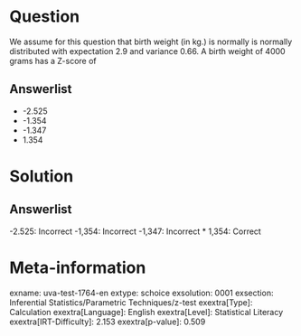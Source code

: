 Question
========

We assume for this question that birth weight (in kg.) is normally is normally distributed with expectation 2.9 and variance 0.66. A birth weight of 4000 grams has a Z-score of

Answerlist
----------

* -2.525
* -1.354
* -1.347
* 1.354

Solution
========

Answerlist
----------

-2.525: Incorrect
-1,354: Incorrect
-1,347: Incorrect
* 1,354: Correct

Meta-information
================
exname: uva-test-1764-en
extype: schoice
exsolution: 0001
exsection: Inferential Statistics/Parametric Techniques/z-test
exextra[Type]: Calculation
exextra[Language]: English
exextra[Level]: Statistical Literacy
exextra[IRT-Difficulty]: 2.153
exextra[p-value]: 0.509
